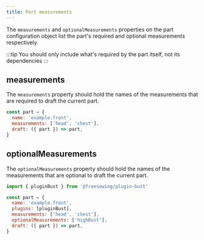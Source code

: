 ```yaml
---
title: Part measurements
---
```


The `measurements` and `optionalMeasurements` properties on the
part configuration object list the part's required and optional
measurements respectively.

:::tip
You should only include what's required by the part itself, not its dependencies
:::

## measurements

The `measurements` property should hold the names of the measurements
that are required to draft the current part.

```js
const part = {
  name: 'example.front',
  measurements: ['head', 'chest'],
  draft: ({ part }) => part,
}
```

## optionalMeasurements

The `optionalMeasurements` property should hold the names of the measurements
that are optional to draft the current part.

```js
import { pluginBust } from '@freesewing/plugin-bust'

const part = {
  name: 'example.front',
  plugins: [pluginBust],
  measurements: ['head', 'chest'],
  optionalMeasurements: ['highBust'],
  draft: ({ part }) => part,
}
```
